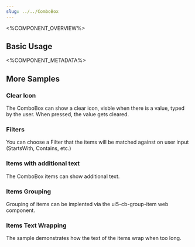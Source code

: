 ```yaml
---
slug: ../../ComboBox
---
```



<%COMPONENT_OVERVIEW%>

## Basic Usage
<Basic />

<%COMPONENT_METADATA%>

## More Samples

### Clear Icon
The ComboBox can show a clear icon, visble when there is a value, typed by the user.
When pressed, the value gets cleared.

<ClearIcon />

### Filters
You can choose a Filter that the items will be matched against on user input (StartsWith, Contains, etc.)

<Filters />

### Items with additional text
The ComboBox items can show additional text.

<TwoColumnsLayout />

### Items Grouping
Grouping of items can be implented via the ui5-cb-group-item web component.

<Grouping />

### Items Text Wrapping
The sample demonstrates how the text of the items wrap when too long.

<SuggestionsWrapping />